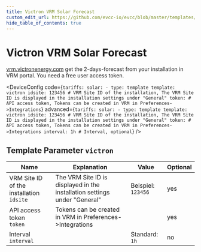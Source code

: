 ```yaml
---
title: Victron VRM Solar Forecast
custom_edit_url: https://github.com/evcc-io/evcc/blob/master/templates/definition/tariff/victron.yaml
hide_table_of_contents: true
---
```



# Victron VRM Solar Forecast

<div className="device-detail-container">
  <div className="device-detail-content">
    <DeviceFeatures features="Global" />

[vrm.victronenergy.com](https://vrm.victronenergy.com) get the 2-days-forecast from your installation in VRM portal. You need a free user access token.


<DeviceConfig code={`tariffs:
    solar:
      - type: template
        template: victron
        idsite: 123456 # VRM Site ID of the installation, The VRM Site ID is displayed in the installation settings under "General"
        token: # API access token, Tokens can be created in VRM in Preferences->Integrations`} advanced={`tariffs:
    solar:
      - type: template
        template: victron
        idsite: 123456 # VRM Site ID of the installation, The VRM Site ID is displayed in the installation settings under "General"
        token: # API access token, Tokens can be created in VRM in Preferences->Integrations
        interval: 1h # Interval, optional`} />
  </div>
  <div className="device-detail-icon">
    <evcc-icon
      type="tariff"
      name="victron-vrm-solar-forecast"
      size="400px"
      alt="Victron VRM Solar Forecast"
      className="device-detail-icon-img"
    ></evcc-icon>
  </div>
</div>

## Template Parameter `victron`

| Name | Explanation | Value | Optional |
|-----------|-------------|-------|----------|
| VRM Site ID of the installation<br/>`idsite` | The VRM Site ID is displayed in the installation settings under "General" | Beispiel: `123456` | yes |
| API access token<br/>`token` | Tokens can be created in VRM in Preferences->Integrations |  | yes |
| Interval<br/>`interval` |  | Standard: `1h` | no |

